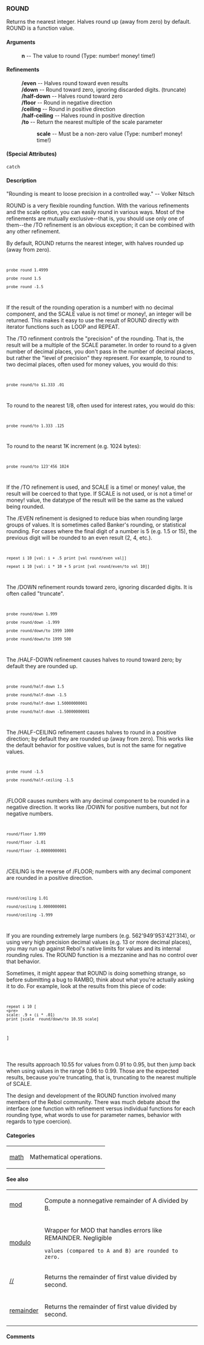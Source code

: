 === ROUND ===
Returns the nearest integer. Halves round up (away from zero) by default.
ROUND is a function value.
==== Arguments ==== 
: '''n''' -- The value to round (Type: number! money! time!)

==== Refinements ==== 
: '''/even''' -- Halves round toward even results 
: '''/down''' -- Round toward zero, ignoring discarded digits. (truncate) 
: '''/half-down''' -- Halves round toward zero 
: '''/floor''' -- Round in negative direction 
: '''/ceiling''' -- Round in positive direction 
: '''/half-ceiling''' -- Halves round in positive direction 
: '''/to''' -- Return the nearest multiple of the scale parameter 
:: '''scale''' -- Must be a non-zero value (Type: number! money! time!)

==== (Special Attributes) ==== 
<pre>
catch
</pre>

==== Description ==== 

"Rounding is meant to loose precision in a controlled way." -- Volker Nitsch

ROUND is a very flexible rounding function. With the various refinements and the scale option, you can easily round in various ways. Most of the refinements are mutually exclusive--that is, you should use only one of them--the /TO refinement is an obvious exception; it can be combined with any other refinement.

By default, ROUND returns the nearest integer, with halves rounded up (away from zero).

<code><pre>
probe round 1.4999

probe round 1.5

probe round -1.5
</pre></code>
If the result of the rounding operation is a number! with no decimal component, and the SCALE value is not time! or money!, an integer will be returned. This makes it easy to use the result of ROUND directly with iterator functions such as LOOP and REPEAT.

The /TO refinment controls the "precision" of the rounding. That is, the result will be a multiple of the SCALE parameter. In order to round to a given number of decimal places, you don't pass in the number of decimal places, but rather the "level of precision" they represent. For example, to round to two decimal places, often used for money values, you would do this:

<code><pre>
probe round/to $1.333 .01
</pre></code>
To round to the nearest 1/8, often used for interest rates, you would do this:

<code><pre>
probe round/to 1.333 .125
</pre></code>
To round to the nearst 1K increment (e.g. 1024 bytes):

<code><pre>
probe round/to 123'456 1024
</pre></code>
If the /TO refinement is used, and SCALE is a time! or money! value, the result will be coerced to that type. If SCALE is not used, or is not a time! or money! value, the datatype of the result will be the same as the valued being rounded.

The /EVEN refinement is designed to reduce bias when rounding large groups of values. It is sometimes called Banker's rounding, or statistical rounding. For cases where the final digit of a number is 5 (e.g. 1.5 or 15), the previous digit will be rounded to an even result (2, 4, etc.).

<code><pre>
repeat i 10 [val: i + .5 print [val round/even val]]

repeat i 10 [val: i * 10 + 5 print [val round/even/to val 10]]
</pre></code>
The /DOWN refinement rounds toward zero, ignoring discarded digits. It is often called "truncate".

<code><pre>
probe round/down 1.999

probe round/down -1.999

probe round/down/to 1999 1000

probe round/down/to 1999 500
</pre></code>
The /HALF-DOWN refinement causes halves to round toward zero; by default they are rounded up.

<code><pre>
probe round/half-down 1.5

probe round/half-down -1.5

probe round/half-down 1.50000000001

probe round/half-down -1.50000000001
</pre></code>
The /HALF-CEILING refinement causes halves to round in a positive direction; by default they are rounded up (away from zero). This works like the default behavior for positive values, but is not the same for negative values.

<code><pre>
probe round -1.5

probe round/half-ceiling -1.5
</pre></code>
/FLOOR causes numbers with any decimal component to be rounded in a negative direction. It works like /DOWN for positive numbers, but not for negative numbers.

<code><pre>
round/floor 1.999

round/floor -1.01

round/floor -1.00000000001
</pre></code>
/CEILING is the reverse of /FLOOR; numbers with any decimal component are rounded in a positive direction.

<code><pre>
round/ceiling 1.01

round/ceiling 1.0000000001

round/ceiling -1.999
</pre></code>
If you are rounding extremely large numbers (e.g. 562'949'953'421'314), or using very high precision decimal values (e.g. 13 or more decimal places), you may run up against Rebol's native limits for values and its internal rounding rules. The ROUND function is a mezzanine and has no control over that behavior.

Sometimes, it might appear that ROUND is doing something strange, so before submitting a bug to RAMBO, think about what you're actually asking it to do. For example, look at the results from this piece of code:

<code><pre>
repeat i 10 [
<pre>
scale: .9 + (i * .01) 
print [scale  round/down/to 10.55 scale]
</pre>
]
</pre></code>
The results approach 10.55 for values from 0.91 to 0.95, but then jump back when using values in the range 0.96 to 0.99. Those are the expected results, because you're truncating, that is, truncating to the nearest multiple of SCALE.

The design and development of the ROUND function involved many members of the Rebol community. There was much debate about the interface (one function with refinement versus individual functions for each rounding type, what words to use for parameter names, behavior with regards to type coercion).


==== Categories ==== 

{|
| [[Categories math|math]] 
| Mathematical operations. 
|}

==== See also ==== 

{|
| [[Words mod|mod]] 
| Compute a nonnegative remainder of A divided by B. 
|- 
| [[Words modulo|modulo]] 
| Wrapper for MOD that handles errors like REMAINDER. Negligible
<pre>
values (compared to A and B) are rounded to zero.
</pre>
|- 
| [[Words //|//]] 
| Returns the remainder of first value divided by second. 
|- 
| [[Words remainder|remainder]] 
| Returns the remainder of first value divided by second. 
|}

==== Comments ==== 

<blockquote>
{|
|}</blockquote>